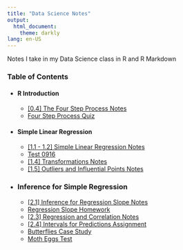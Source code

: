 ```yaml
---
title: "Data Science Notes"
output:
  html_document:
    theme: darkly
lang: en-US
---
```


Notes I take in my Data Science class in R and R Markdown

### Table of Contents
- #### R Introduction
  - [[0.4] The Four Step Process Notes](notes/FourStepProcessNotes)
  - [Four Step Process Quiz](assignments/FourStepProcessQuiz)
- #### Simple Linear Regression
  - [[1.1 - 1.2] Simple Linear Regression Notes](notes/SimpleLinearRegressionNotes)
  - [Test 0916](assignments/Test0916)
  - [[1.4] Transformations Notes](notes/TransformationsNotes)
  - [[1.5] Outliers and Influential Points Notes](notes/OutliersNotes)
- ### Inference for Simple Regression
  - [[2.1] Inference for Regression Slope Notes](notes/InferenceForRegressionSlope)
  - [Regression Slope Homework](assignments/RegressionForInferenceSlopeHW)
  - [[2.3] Regression and Correlation Notes](notes/RegressionAndCorrelationNotes)
  - [[2.4] Intervals for Predictions Assignment](assignments/IntervalsForPredictions)
  - [Butterflies Case Study](assignments/ButterflyWings)
  - [Moth Eggs Test](assignments/MothEggsTest)